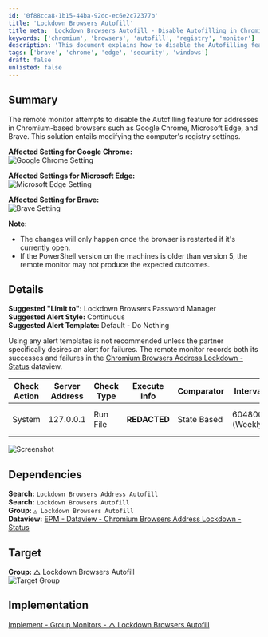 ```yaml
---
id: '0f88cca8-1b15-44ba-92dc-ec6e2c72377b'
title: 'Lockdown Browsers Autofill'
title_meta: 'Lockdown Browsers Autofill - Disable Autofilling in Chromium-based Browsers'
keywords: ['chromium', 'browsers', 'autofill', 'registry', 'monitor']
description: 'This document explains how to disable the Autofilling feature for addresses in Chromium-based browsers such as Google Chrome, Microsoft Edge, and Brave by modifying the computer registry settings. It includes details on affected settings, dependencies, and implementation steps.'
tags: ['brave', 'chrome', 'edge', 'security', 'windows']
draft: false
unlisted: false
---
```

## Summary

The remote monitor attempts to disable the Autofilling feature for addresses in Chromium-based browsers such as Google Chrome, Microsoft Edge, and Brave. This solution entails modifying the computer's registry settings.

**Affected Setting for Google Chrome:**  
![Google Chrome Setting](../../../static/img/Lockdown-Chromium-Browsers-Address-Autofill/image_1.png)

**Affected Settings for Microsoft Edge:**  
![Microsoft Edge Setting](../../../static/img/Lockdown-Chromium-Browsers-Address-Autofill/image_2.png)

**Affected Setting for Brave:**  
![Brave Setting](../../../static/img/Lockdown-Chromium-Browsers-Address-Autofill/image_3.png)

**Note:**
- The changes will only happen once the browser is restarted if it's currently open.
- If the PowerShell version on the machines is older than version 5, the remote monitor may not produce the expected outcomes.

## Details

**Suggested "Limit to":** Lockdown Browsers Password Manager  
**Suggested Alert Style:** Continuous  
**Suggested Alert Template:** Default - Do Nothing  

Using any alert templates is not recommended unless the partner specifically desires an alert for failures. The remote monitor records both its successes and failures in the [Chromium Browsers Address Lockdown - Status](https://proval.itglue.com/DOC-5078775-15470106) dataview.

| Check Action | Server Address | Check Type | Execute Info | Comparator | Interval | Result |
|--------------|----------------|------------|---------------|------------|----------|--------|
| System       | 127.0.0.1     | Run File   | **REDACTED**  | State Based| 604800 (Weekly) | Screenshot attached below. |

![Screenshot](../../../static/img/Lockdown-Chromium-Browsers-Address-Autofill/image_4.png)

## Dependencies

**Search:** `Lockdown Browsers Address Autofill`  
**Search:** `Lockdown Browsers Autofill`  
**Group:** `△ Lockdown Browsers Autofill`  
**Dataview:** [EPM - Dataview - Chromium Browsers Address Lockdown - Status](https://proval.itglue.com/DOC-5078775-15470106)

## Target

**Group:** △ Lockdown Browsers Autofill  
![Target Group](../../../static/img/Lockdown-Chromium-Browsers-Address-Autofill/image_5.png)

## Implementation

[Implement - Group Monitors - △ Lockdown Browsers Autofill](https://proval.itglue.com/DOC-5078775-15025130)











